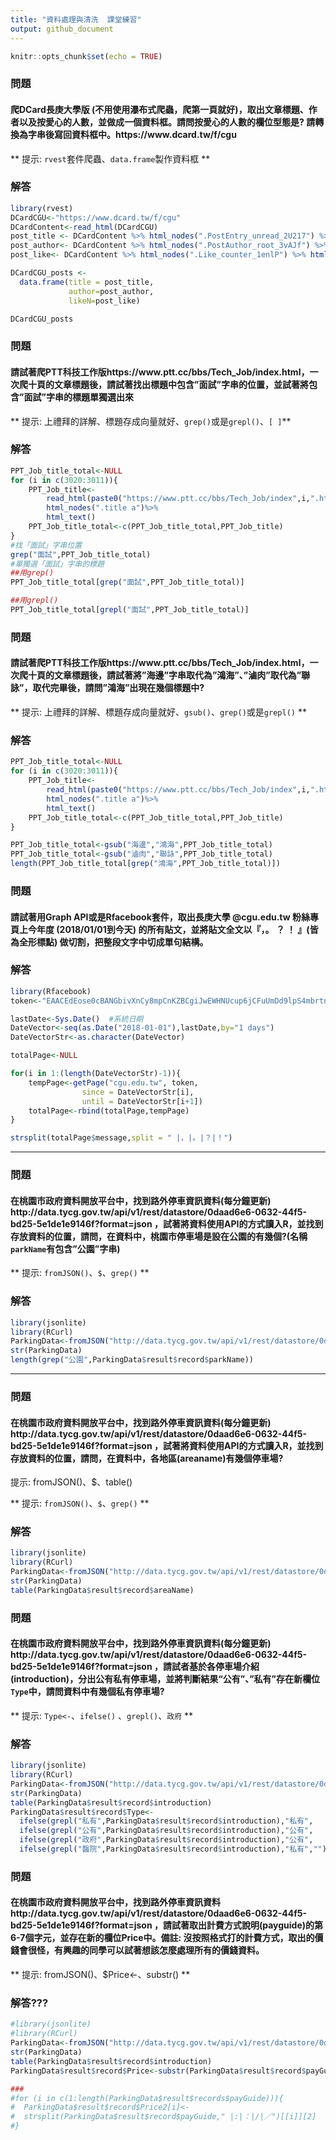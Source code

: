 ---
title: "資料處理與清洗  課堂練習"
output: github_document
---

```{r setup, include=FALSE}
knitr::opts_chunk$set(echo = TRUE)
```

### 問題
#### 爬DCard長庚大學版 (不用使用瀑布式爬蟲，爬第一頁就好)，取出文章標題、作者以及按愛心的人數，並做成一個資料框。請問按愛心的人數的欄位型態是? 請轉換為字串後寫回資料框中。https://www.dcard.tw/f/cgu

** 提示: ```rvest```套件爬蟲、```data.frame```製作資料框 **

### 解答

``` {r echo = T}
library(rvest)
DCardCGU<-"https://www.dcard.tw/f/cgu"
DCardContent<-read_html(DCardCGU)
post_title <- DCardContent %>% html_nodes(".PostEntry_unread_2U217") %>% html_text()
post_author<- DCardContent %>% html_nodes(".PostAuthor_root_3vAJf") %>% html_text()
post_like<- DCardContent %>% html_nodes(".Like_counter_1enlP") %>% html_text()

DCardCGU_posts <- 
  data.frame(title = post_title,
             author=post_author, 
             likeN=post_like)

DCardCGU_posts

```

</hr>

### 問題
#### 請試著爬PTT科技工作版https://www.ptt.cc/bbs/Tech_Job/index.html，一次爬十頁的文章標題後，請試著找出標題中包含”面試”字串的位置，並試著將包含”面試”字串的標題單獨選出來

** 提示: 上禮拜的詳解、標題存成向量就好、```grep()```或是```grepl()```、```[ ]```**

### 解答

``` {r echo = T}
PPT_Job_title_total<-NULL
for (i in c(3020:3011)){
    PPT_Job_title<-
        read_html(paste0("https://www.ptt.cc/bbs/Tech_Job/index",i,".html"))%>%
        html_nodes(".title a")%>%
        html_text()
    PPT_Job_title_total<-c(PPT_Job_title_total,PPT_Job_title)
}
#找「面試」字串位置
grep("面試",PPT_Job_title_total)
#單獨選「面試」字串的標題
##用grep()
PPT_Job_title_total[grep("面試",PPT_Job_title_total)]

##用grepl()
PPT_Job_title_total[grepl("面試",PPT_Job_title_total)]

```

</hr>


### 問題
#### 請試著爬PTT科技工作版https://www.ptt.cc/bbs/Tech_Job/index.html，一次爬十頁的文章標題後，請試著將”海邊”字串取代為”鴻海”、”滷肉”取代為”聯詠”，取代完畢後，請問”鴻海”出現在幾個標題中?

** 提示: 上禮拜的詳解、標題存成向量就好、```gsub()```、```grep()```或是```grepl()``` **

### 解答

```{r echo =T}
PPT_Job_title_total<-NULL
for (i in c(3020:3011)){
    PPT_Job_title<-
        read_html(paste0("https://www.ptt.cc/bbs/Tech_Job/index",i,".html"))%>%
        html_nodes(".title a")%>%
        html_text()
    PPT_Job_title_total<-c(PPT_Job_title_total,PPT_Job_title)
}

PPT_Job_title_total<-gsub("海邊","鴻海",PPT_Job_title_total)
PPT_Job_title_total<-gsub("滷肉","聯詠",PPT_Job_title_total)
length(PPT_Job_title_total[grep("鴻海",PPT_Job_title_total)])
```

</hr>

### 問題

#### 請試著用Graph API或是Rfacebook套件，取出長庚大學 @cgu.edu.tw 粉絲專頁上今年度 (2018/01/01到今天) 的所有貼文，並將貼文全文以『，。 ？ ！ 』(皆為全形標點) 做切割，把整段文字中切成單句結構。

### 解答

```{r echo =T}

library(Rfacebook) 
token<-"EAACEdEose0cBANGbivXnCy8mpCnKZBCgiJwEWHNUcup6jCFuUmDd9lpS4mbrtnn2UonOu2fr66fNVZArmdWjDZCHWMyN9pgKyZCpR30frekntJ8CZCZAoKoJZBD7UtjJZAZBdAfB8b86okmtmoQvCifG0nFDQUUEyturwVEwVcr2a4k2ZBUOtjZCA2OAjZASvjG7W6gZD"   #將token複製到此處  

lastDate<-Sys.Date()  #系統日期
DateVector<-seq(as.Date("2018-01-01"),lastDate,by="1 days")
DateVectorStr<-as.character(DateVector)

totalPage<-NULL

for(i in 1:(length(DateVectorStr)-1)){
    tempPage<-getPage("cgu.edu.tw", token,
                since = DateVectorStr[i],
                until = DateVectorStr[i+1])
    totalPage<-rbind(totalPage,tempPage)
}

strsplit(totalPage$message,split = " |，|。|？|！")
```

<hr/>

### 問題

#### 在桃園市政府資料開放平台中，找到路外停車資訊資料(每分鐘更新) http://data.tycg.gov.tw/api/v1/rest/datastore/0daad6e6-0632-44f5-bd25-5e1de1e9146f?format=json ，試著將資料使用API的方式讀入R，並找到存放資料的位置，請問，在資料中，桃園市停車場是設在公園的有幾個?(名稱```parkName```有包含"公園"字串)

** 提示: ```fromJSON()```、```$```、```grep()``` **

### 解答
```{r echo =T}
library(jsonlite)
library(RCurl)
ParkingData<-fromJSON("http://data.tycg.gov.tw/api/v1/rest/datastore/0daad6e6-0632-44f5-bd25-5e1de1e9146f?format=json")
str(ParkingData) 
length(grep("公園",ParkingData$result$record$parkName))
```

<hr/>


### 問題

#### 在桃園市政府資料開放平台中，找到路外停車資訊資料(每分鐘更新) http://data.tycg.gov.tw/api/v1/rest/datastore/0daad6e6-0632-44f5-bd25-5e1de1e9146f?format=json ，試著將資料使用API的方式讀入R，並找到存放資料的位置，請問，在資料中，各地區(areaname)有幾個停車場? 

提示: fromJSON()、$、table()

** 提示: ```fromJSON()```、```$```、```grep()``` **

### 解答
```{r echo =T}
library(jsonlite)
library(RCurl)
ParkingData<-fromJSON("http://data.tycg.gov.tw/api/v1/rest/datastore/0daad6e6-0632-44f5-bd25-5e1de1e9146f?format=json")
str(ParkingData) 
table(ParkingData$result$record$areaName)
```
</hr>

### 問題

#### 在桃園市政府資料開放平台中，找到路外停車資訊資料(每分鐘更新) http://data.tycg.gov.tw/api/v1/rest/datastore/0daad6e6-0632-44f5-bd25-5e1de1e9146f?format=json ，請試者基於各停車場介紹(introduction)，分出公有私有停車場，並將判斷結果“公有”、”私有”存在新欄位```Type```中，請問資料中有幾個私有停車場?
** 提示: ```Type<-```、```ifelse()``` 、```grepl()```、```政府``` **

### 解答
```{r echo =T}
library(jsonlite)
library(RCurl)
ParkingData<-fromJSON("http://data.tycg.gov.tw/api/v1/rest/datastore/0daad6e6-0632-44f5-bd25-5e1de1e9146f?format=json")
str(ParkingData) 
table(ParkingData$result$record$introduction)
ParkingData$result$record$Type<-
  ifelse(grepl("私有",ParkingData$result$record$introduction),"私有",
  ifelse(grepl("公有",ParkingData$result$record$introduction),"公有",
  ifelse(grepl("政府",ParkingData$result$record$introduction),"公有",
  ifelse(grepl("醫院",ParkingData$result$record$introduction),"私有",""))))

```
</hr>

### 問題

#### 在桃園市政府資料開放平台中，找到路外停車資訊資料http://data.tycg.gov.tw/api/v1/rest/datastore/0daad6e6-0632-44f5-bd25-5e1de1e9146f?format=json ，請試著取出計費方式說明(payguide)的第6-7個字元，並存在新的欄位Price中。備註: 沒按照格式打的計費方式，取出的價錢會很怪，有興趣的同學可以試著想該怎麼處理所有的價錢資料。
** 提示: fromJSON()、$Price<-、substr() **

### 解答???
```{r echo =T}
#library(jsonlite)
#library(RCurl)
ParkingData<-fromJSON("http://data.tycg.gov.tw/api/v1/rest/datastore/0daad6e6-0632-44f5-bd25-5e1de1e9146f?format=json")
str(ParkingData) 
table(ParkingData$result$record$introduction)
ParkingData$result$record$Price<-substr(ParkingData$result$record$payGuide,6,7)

###
#for (i in c(1:length(ParkingData$result$records$payGuide))){
#  ParkingData$result$record$Price2[i]<-
#  strsplit(ParkingData$result$record$payGuide," |:|：|/|／")[[i]][2]
#}

```
</hr>